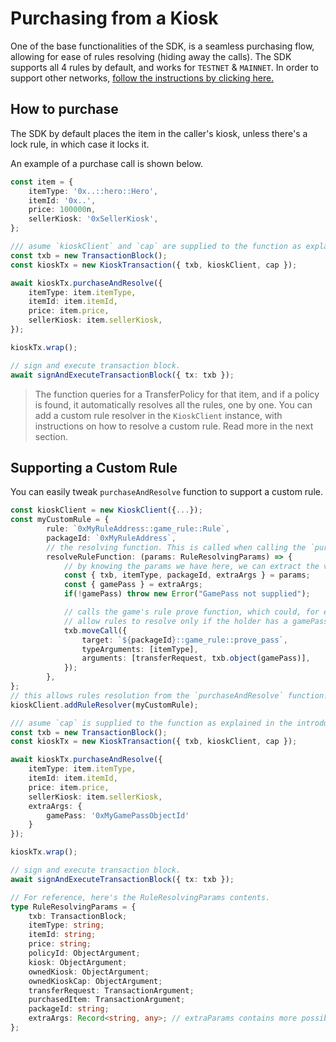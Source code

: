 # Purchasing from a Kiosk

One of the base functionalities of the SDK, is a seamless purchasing flow, allowing for ease of
rules resolving (hiding away the calls). The SDK supports all 4 rules by default, and works for
`TESTNET` & `MAINNET`. In order to support other networks,
[follow the instructions by clicking here.](../introduction#using-kioskclient-on-devnet-or-localnet)

## How to purchase

The SDK by default places the item in the caller's kiosk, unless there's a lock rule, in which case
it locks it.

An example of a purchase call is shown below.

```typescript
const item = {
	itemType: '0x..::hero::Hero',
	itemId: '0x..',
	price: 100000n,
	sellerKiosk: '0xSellerKiosk',
};

/// asume `kioskClient` and `cap` are supplied to the function as explained in the previous section.
const txb = new TransactionBlock();
const kioskTx = new KioskTransaction({ txb, kioskClient, cap });

await kioskTx.purchaseAndResolve({
	itemType: item.itemType,
	itemId: item.itemId,
	price: item.price,
	sellerKiosk: item.sellerKiosk,
});

kioskTx.wrap();

// sign and execute transaction block.
await signAndExecuteTransactionBlock({ tx: txb });
```

> The function queries for a TransferPolicy for that item, and if a policy is found, it
> automatically resolves all the rules, one by one. You can add a custom rule resolver in the
> `KioskClient` instance, with instructions on how to resolve a custom rule. Read more in the next
> section.

## Supporting a Custom Rule

You can easily tweak `purchaseAndResolve` function to support a custom rule.

```typescript
const kioskClient = new KioskClient({...});
const myCustomRule = {
		rule: `0xMyRuleAddress::game_rule::Rule`,
		packageId: `0xMyRuleAddress`,
        // the resolving function. This is called when calling the `purchaseAndResolve`
		resolveRuleFunction: (params: RuleResolvingParams) => {
            // by knowing the params we have here, we can extract the variables we need to resolve this rule.
            const { txb, itemType, packageId, extraArgs } = params;
            const { gamePass } = extraArgs;
            if(!gamePass) throw new Error("GamePass not supplied");

            // calls the game's rule prove function, which could, for example
            // allow rules to resolve only if the holder has a gamePass object.
            txb.moveCall({
                target: `${packageId}::game_rule::prove_pass`,
                typeArguments: [itemType],
                arguments: [transferRequest, txb.object(gamePass)],
            });
        },
};
// this allows rules resolution from the `purchaseAndResolve` function.
kioskClient.addRuleResolver(myCustomRule);

/// asume `cap` is supplied to the function as explained in the introduction section.
const txb = new TransactionBlock();
const kioskTx = new KioskTransaction({ txb, kioskClient, cap });

await kioskTx.purchaseAndResolve({
	itemType: item.itemType,
	itemId: item.itemId,
	price: item.price,
	sellerKiosk: item.sellerKiosk,
	extraArgs: {
		gamePass: '0xMyGamePassObjectId'
	}
});

kioskTx.wrap();

// sign and execute transaction block.
await signAndExecuteTransactionBlock({ tx: txb });
```

```typescript
// For reference, here's the RuleResolvingParams contents.
type RuleResolvingParams = {
	txb: TransactionBlock;
	itemType: string;
	itemId: string;
	price: string;
	policyId: ObjectArgument;
	kiosk: ObjectArgument;
	ownedKiosk: ObjectArgument;
	ownedKioskCap: ObjectArgument;
	transferRequest: TransactionArgument;
	purchasedItem: TransactionArgument;
	packageId: string;
	extraArgs: Record<string, any>; // extraParams contains more possible {key, values} to pass for custom rules.
};
```
